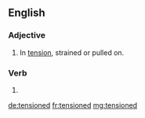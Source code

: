 ==English==

===Adjective===
{{en-adj}}

# In [[tension]], strained or pulled on.

===Verb===
{{head|en}}

# {{en-past of|tension}}

[[de:tensioned]]
[[fr:tensioned]]
[[mg:tensioned]]